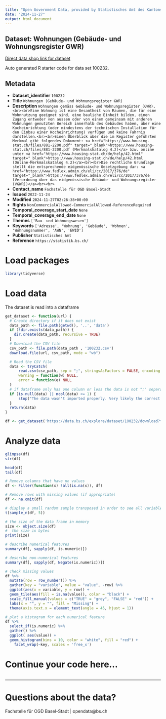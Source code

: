 ```yaml
---
title: "Open Government Data, provided by Statistisches Amt des Kantons Basel-Stadt - Fachstelle OGD"
date: "2024-11-27"
output: html_document
---
```


## Dataset: Wohnungen (Gebäude- und Wohnungsregister GWR)

[Direct data shop link for dataset](https://data.bs.ch/explore/dataset/100232)

Auto generated R starter code for data set 100232.

## Metadata

- **Dataset_identifier** `100232`
- **Title** `Wohnungen (Gebäude- und Wohnungsregister GWR)`
- **Description** `Wohnungen gemäss Gebäude- und Wohnungsregister (GWR). <br><br>Eine Wohnung ist eine Gesamtheit von Räumen, die für eine Wohnnutzung geeignet sind, eine bauliche Einheit bilden, einen Zugang entweder von aussen oder von einem gemeinsam mit anderen Wohnungen genutzten Bereich innerhalb des Gebäudes haben, über eine Kocheinrichtung (oder mindestens der technischen Installation für den Einbau einer Kocheinrichtung) verfügen und keine Fahrnis darstellen.<br><br>Einen Überblick über die im Register geführten Merkmal gibt folgendes Dokument: <a href="https://www.housing-stat.ch/files/881-2200.pdf" target="_blank">https://www.housing-stat.ch/files/881-2200.pdf (Merkmalskatalog 4.2)</a> bzw. online unter <a href="https://www.housing-stat.ch/de/help/42.html" target="_blank">https://www.housing-stat.ch/de/help/42.html (Online-Merkmalskatalog 4.2)</a><br><br>Die rechtliche Grundlage stellt die entsprechende eidgenössische Gesetzgebung dar: <a href="https://www.fedlex.admin.ch/eli/cc/2017/376/de" target="_blank">https://www.fedlex.admin.ch/eli/cc/2017/376/de (Verordnung über das eidgenössische Gebäude- und Wohnungsregister (VGWR))</a><br><br>`
- **Contact_name** `Fachstelle für OGD Basel-Stadt`
- **Issued** `2022-11-24`
- **Modified** `2024-11-27T02:26:38+00:00`
- **Rights** `NonCommercialAllowed-CommercialAllowed-ReferenceRequired`
- **Temporal_coverage_start_date** `None`
- **Temporal_coverage_end_date** `None`
- **Themes** `['Bau- und Wohnungswesen']`
- **Keywords** `['Adresse', 'Wohnung', 'Gebäude', 'Wohnen', 'Wohnungsnummer', 'AWN', 'EWID']`
- **Publisher** `Statistisches Amt`
- **Reference** `https://statistik.bs.ch/`


# Load packages

```r

library(tidyverse)
```

# Load data

The dataset is read into a dataframe

```r
get_dataset <- function(url) {
  # Create directory if it does not exist
  data_path <- file.path(getwd(), '..', 'data')
  if (!dir.exists(data_path)) {
    dir.create(data_path, recursive = TRUE)
  }
  # Download the CSV file
  csv_path <- file.path(data_path , '100232.csv')
  download.file(url, csv_path, mode = "wb")

  # Read the CSV file
  data <- tryCatch(
      read.csv(csv_path, sep = ";", stringsAsFactors = FALSE, encoding = "UTF-8"),
      warning = function(w) NULL,
      error = function(e) NULL
  )
  # if dataframe only has one column or less the data is not ";" separated
  if (is.null(data) || ncol(data) <= 1) {
      stop("The data wasn't imported properly. Very likely the correct separator couldn't be found.\nPlease check the dataset manually and adjust the code.")
  }
  return(data)
}
```

```r

df <- get_dataset('https://data.bs.ch/explore/dataset/100232/download?format=csv&timezone=Europe%2FZurich')

```

# Analyze data

```r

glimpse(df)
str(df)

head(df)
tail(df)

```

```r
# Remove columns that have no values
df <- Filter(function(x) !all(is.na(x)), df)

# Remove rows with missing values (if appropriate)
df <- na.omit(df)
```

```r
# display a small random sample transposed in order to see all variables
t(sample_n(df, 5))
```

```r
# the size of the data frame in memory
size <- object.size(df)
#  the size in bytes
print(size)
```

```r
# describe numerical features
summary(df[, sapply(df, is.numeric)])
```

```r
# describe non-numerical features
summary(df[, sapply(df, Negate(is.numeric))])
```

```r
# check missing values
df %>%
  mutate(row = row_number()) %>%
  gather(key = "variable", value = "value", -row) %>%
  ggplot(aes(x = variable, y = row)) +
  geom_tile(aes(fill = is.na(value)), color = "black") +
  scale_fill_manual(values = c("TRUE" = "grey", "FALSE" = "red")) +
  labs(x = "", y = "", fill = "Missing") +
  theme(axis.text.x = element_text(angle = 45, hjust = 1))
```

```r
# plot a histogram for each numerical feature
df %>%
  select_if(is.numeric) %>%
  gather() %>%
  ggplot( aes(value)) +
  geom_histogram(bins = 10, color = "white", fill = "red") +
    facet_wrap(~key, scales = 'free_x')
```

# Continue your code here...

```r

```
------------------------------------------------------------------------

# Questions about the data?

Fachstelle für OGD Basel-Stadt | opendata@bs.ch
